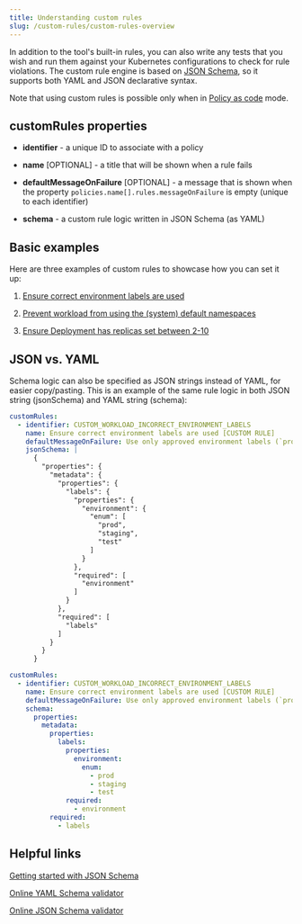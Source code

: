 ```yaml
---
title: Understanding custom rules
slug: /custom-rules/custom-rules-overview
---
```


In addition to the tool's built-in rules, you can also write any tests that you wish and run them against your Kubernetes configurations to check for rule violations. The custom rule engine is based on [JSON Schema](https://json-schema.org/), so it supports both YAML and JSON declarative syntax.

Note that using custom rules is possible only when in [Policy as code](/setup/policy-as-code) mode.

## customRules properties

- **identifier** - a unique ID to associate with a policy

- **name** \[OPTIONAL] - a title that will be shown when a rule fails

- **defaultMessageOnFailure** \[OPTIONAL] - a message that is shown when the property `policies.name[].rules.messageOnFailure` is empty (unique to each identifier)

- **schema** - a custom rule logic written in JSON Schema (as YAML)

## Basic examples

Here are three examples of custom rules to showcase how you can set it up:

1.  [Ensure correct environment labels are used](https://hub.datree.io/basic-examples#c6-example-1)

2.  [Prevent workload from using the (system) default namespaces](https://hub.datree.io/basic-examples#t0-example-2)

3.  [Ensure Deployment has replicas set between 2-10](https://hub.datree.io/basic-examples#h3-example-3)

## JSON vs. YAML

Schema logic can also be specified as JSON strings instead of YAML, for easier copy/pasting. This is an example of the same rule logic in both JSON string (jsonSchema) and YAML string (schema):

```yaml
customRules:
  - identifier: CUSTOM_WORKLOAD_INCORRECT_ENVIRONMENT_LABELS
    name: Ensure correct environment labels are used [CUSTOM RULE]
    defaultMessageOnFailure: Use only approved environment labels (`prod`, `staging` and `test`)
    jsonSchema: |
      {
        "properties": {
          "metadata": {
            "properties": {
              "labels": {
                "properties": {
                  "environment": {
                    "enum": [
                      "prod",
                      "staging",
                      "test"
                    ]
                  }
                },
                "required": [
                  "environment"
                ]
              }
            },
            "required": [
              "labels"
            ]
          }
        }
      }
```

```yaml
customRules:
  - identifier: CUSTOM_WORKLOAD_INCORRECT_ENVIRONMENT_LABELS
    name: Ensure correct environment labels are used [CUSTOM RULE]
    defaultMessageOnFailure: Use only approved environment labels (`prod`, `staging` and `test`)
    schema:
      properties:
        metadata:
          properties:
            labels:
              properties:
                environment:
                  enum:
                    - prod
                    - staging
                    - test
              required:
                - environment
          required:
            - labels
```

## Helpful links

[Getting started with JSON Schema](https://json-schema.org/learn/getting-started-step-by-step)

[Online YAML Schema validator](https://yamlschemavalidator.datree.io/)

[Online JSON Schema validator](https://www.jsonschemavalidator.net/)

